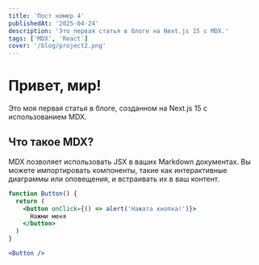 ```yaml
---
title: 'Пост номер 4'
publishedAt: '2025-04-24'
description: 'Это первая статья в блоге на Next.js 15 с MDX.'
tags: ['MDX', 'React']
cover: '/blog/project2.png'
---
```


# Привет, мир!

Это моя первая статья в блоге, созданном на Next.js 15 с использованием MDX.

## Что такое MDX?

MDX позволяет использовать JSX в ваших Markdown документах. Вы можете импортировать компоненты, такие как интерактивные диаграммы или оповещения, и встраивать их в ваш контент.

```jsx
function Button() {
  return (
    <button onClick={() => alert('Нажата кнопка!')}>
      Нажми меня
    </button>
  )
}

<Button />
